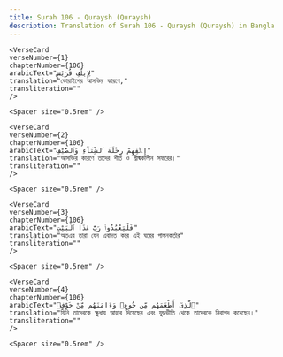 ```yaml
---
title: Surah 106 - Quraysh (Quraysh)  
description: Translation of Surah 106 - Quraysh (Quraysh) in Bangla
---
```







    <VerseCard 
    verseNumber={1}
    chapterNumber={106}
    arabicText="لِإِيلَٰفِ قُرَيْشٍ"
    translation="কোরাইশের আসক্তির কারণে,"
    transliteration=""
    />

    <Spacer size="0.5rem" />
                
    <VerseCard 
    verseNumber={2}
    chapterNumber={106}
    arabicText="إِۦلَٰفِهِمْ رِحْلَةَ ٱلشِّتَآءِ وَٱلصَّيْفِ"
    translation="আসক্তির কারণে তাদের শীত ও গ্রীষ্মকালীন সফরের।"
    transliteration=""
    />

    <Spacer size="0.5rem" />
                
    <VerseCard 
    verseNumber={3}
    chapterNumber={106}
    arabicText="فَلْيَعْبُدُوا۟ رَبَّ هَٰذَا ٱلْبَيْتِ"
    translation="অতএব তারা যেন এবাদত করে এই ঘরের পালনকর্তার"
    transliteration=""
    />

    <Spacer size="0.5rem" />
                
    <VerseCard 
    verseNumber={4}
    chapterNumber={106}
    arabicText="ٱلَّذِىٓ أَطْعَمَهُم مِّن جُوعٍۢ وَءَامَنَهُم مِّنْ خَوْفٍۭ"
    translation="যিনি তাদেরকে ক্ষুধায় আহার দিয়েছেন এবং যুদ্ধভীতি থেকে তাদেরকে নিরাপদ করেছেন।"
    transliteration=""
    />

    <Spacer size="0.5rem" />
                